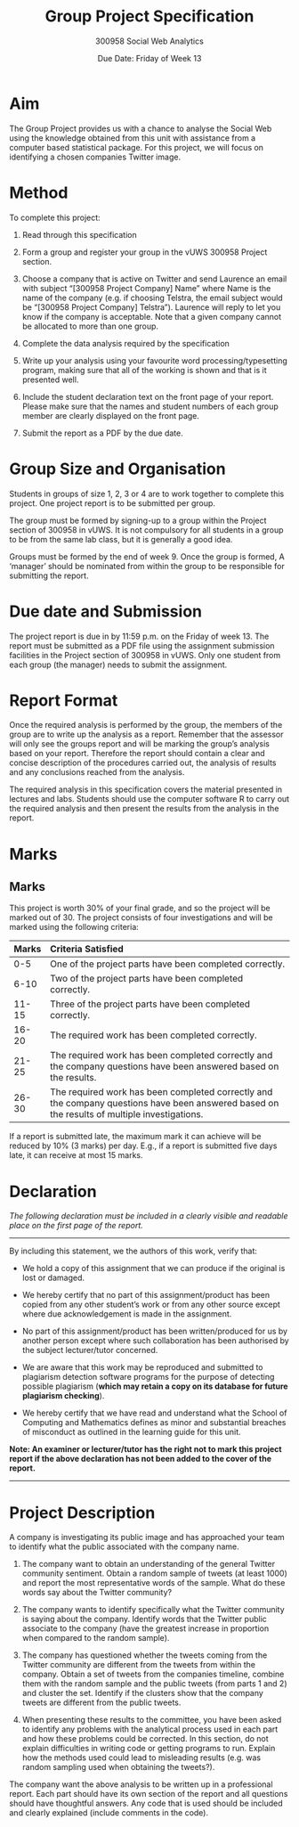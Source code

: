 % Group Project Specification
% 300958 Social Web Analytics
% Due Date: Friday of Week 13

# Aim

The Group Project provides us with a chance to analyse the Social Web
using the knowledge obtained from this unit with assistance from a
computer based statistical package. For this project, we will focus on
identifying a chosen companies Twitter image.

# Method

To complete this project:

1. Read through this specification

2. Form a group and register your group in the vUWS 300958 Project
   section.

3. Choose a company that is active on Twitter and send Laurence an
   email with subject "[300958 Project Company] Name" where Name is
   the name of the company (e.g. if choosing Telstra, the email
   subject would be "[300958 Project Company] Telstra"). Laurence will
   reply to let you know if the company is acceptable. Note that a given
   company cannot be allocated to more than one group.

4. Complete the data analysis required by the specification

5. Write up your analysis using your favourite word
   processing/typesetting program, making sure that all of the working
   is shown and that is it presented well.

6. Include the student declaration text on the front page of your
   report. Please make sure that the names and student numbers of each
   group member are clearly displayed on the front page.

7. Submit the report as a PDF by the due date.


# Group Size and Organisation

Students in groups of size 1, 2, 3 or 4 are to work together to complete
this project.  One project report is to be submitted per group.

The group must be formed by signing-up to a group within the Project
section of 300958 in vUWS.  It is not compulsory for all students in a
group to be from the same lab class, but it is generally a good idea.

Groups must be formed by the end of week 9. Once the group is formed,
A 'manager' should be nominated from within the group to be
responsible for submitting the report.


# Due date and Submission

The project report is due in by 11:59 p.m. on the Friday of week 13.
The report must be submitted as a PDF file using the assignment
submission facilities in the Project section of 300958 in vUWS.  Only
one student from each group (the manager) needs to submit the
assignment.


# Report Format

Once the required analysis is performed by the group, the members of
the group are to write up the analysis as a report. Remember that the
assessor will only see the groups report and will be marking the
group's analysis based on your report. Therefore the report should
contain a clear and concise description of the procedures carried out,
the analysis of results and any conclusions reached from the analysis.

The required analysis in this specification covers the material
presented in lectures and labs.  Students should use the computer
software R to carry out the required analysis and then present the results
from the analysis in the report.


# Marks

## Marks

This project is worth 30% of your final grade, and so the project will
be marked out of 30. The project consists of four investigations
and will be marked using the following criteria:

--------------------------------------------------------------------------
Marks  Criteria Satisfied
-----  -------------------------------------------------------------------
0-5    One of the project parts have been completed correctly.

6-10   Two of the project parts have been completed correctly.

11-15  Three of the project parts have been completed correctly.

16-20  The required work has been completed correctly.

21-25  The required work has been completed correctly and the company questions have been answered based on the results.

26-30  The required work has been completed correctly and the company questions have been answered based on the results of multiple investigations.
--------------------------------------------------------------------------

If a report is submitted late, the maximum mark it can achieve will be
reduced by 10% (3 marks) per day. E.g., if a report is submitted five
days late, it can receive at most 15 marks.


# Declaration

*The following declaration must be included in a clearly visible and
readable place on the first page of the report.*

* * * * * * *

By including this statement, we the authors of this work, verify that:

- We hold a copy of this assignment that we can produce if the
  original is lost or damaged.

- We hereby certify that no part of this assignment/product has been
  copied from any other student's work or from any other source except
  where due acknowledgement is made in the assignment.

- No part of this assignment/product has been written/produced for us
  by another person except where such collaboration has been
  authorised by the subject lecturer/tutor concerned.

- We are aware that this work may be reproduced and submitted to
  plagiarism detection software programs for the purpose of detecting
  possible plagiarism (**which may retain a copy on its database
  for future plagiarism checking**).

- We hereby certify that we have read and understand what the School
  of Computing and Mathematics defines as minor and substantial
  breaches of misconduct as outlined in the learning guide for this
  unit.

**Note: An examiner or lecturer/tutor has the right not to mark this
  project report if the above declaration has not been added to the
  cover of the report.**

* * * * * * *

# Project Description


A company is investigating its public image and has approached your
team to identify what the public associated with the company name.

1. The company want to obtain an understanding of the general Twitter
community sentiment. Obtain a random sample of tweets (at least 1000)
and report the most representative words of the sample. What do these
words say about the Twitter community?

2. The company wants to identify specifically what the Twitter community is
saying about the company. Identify words that the Twitter public associate to
the company (have the greatest increase in proportion when compared to the
random sample).

3. The company has questioned whether the tweets coming from the Twitter
community are different from the tweets from within the company.  Obtain a set
of tweets from the companies timeline, combine them with the random sample and
the public tweets (from parts 1 and 2) and cluster the set. Identify if the
clusters show that the company tweets are different from the public tweets. 

4. When presenting these results to the committee, you have been asked
to identify any problems with the analytical process used in each part
and how these problems could be corrected. In this section, do not
explain difficulties in writing code or getting programs to
run. Explain how the methods used could lead to misleading results
(e.g. was random sampling used when obtaining the tweets?).

The company want the above analysis to be written up in a professional
report. Each part should have its own section of the report and all
questions should have thoughtful answers. Any code that is used should
be included and clearly explained (include comments in the code).
